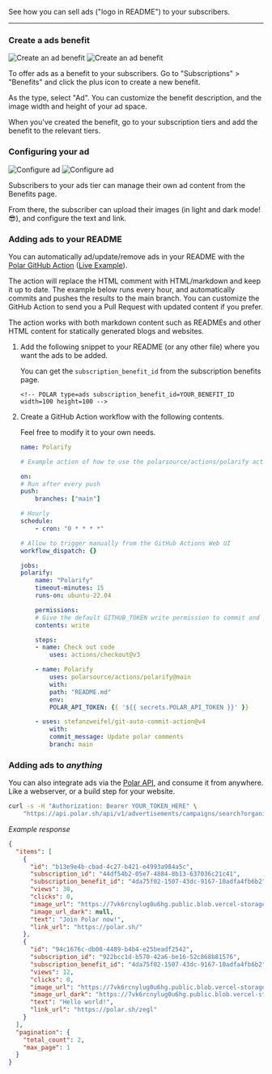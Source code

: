 See how you can sell ads ("logo in README") to your subscribers.

---

### Create a ads benefit

![Create an ad benefit](/assets/docs/maintainers/ads/create-benefit-dark.png#only-dark)
![Create an ad benefit](/assets/docs/maintainers/ads/create-benefit-light.png#only-light)

To offer ads as a benefit to your subscribers. Go to "Subscriptions" > "Benefits" and click the plus icon to create a new benefit.

As the type, select "Ad". You can customize the benefit description, and the image width and height of your ad space.




When you've created the benefit, go to your subscription tiers and add the benefit to the relevant tiers.


### Configuring your ad


![Configure ad](/assets/docs/maintainers/ads/configure-ad-dark.png#only-dark)
![Configure ad](/assets/docs/maintainers/ads/configure-ad-light.png#only-light)


Subscribers to your ads tier can manage their own ad content from the Benefits page.

From there, the subscriber can upload their images (in light and dark mode! 😎), and configure the text and link.

### Adding ads to your README

You can automatically ad/update/remove ads in your README with the [Polar GitHub Action](https://github.com/polarsource/actions) ([Live Example](https://github.com/zegl/polar-ads-demo)).

The action will replace the HTML comment with HTML/markdown and keep it up to date. The example below runs every hour, and automatically commits and pushes the results to the main branch. You can customize the GitHub Action to send you a Pull Request with updated content if you prefer.

The action works with both markdown content such as READMEs and other HTML content for statically generated blogs and websites.


1. Add the following snippet to your README (or any other file) where you want the ads to be added.

    You can get the `subscription_benefit_id` from the subscription benefits page.

    ```
    <!-- POLAR type=ads subscription_benefit_id=YOUR_BENEFIT_ID width=100 height=100 -->
    ```

2. Create a GitHub Action workflow with the following contents.

    Feel free to modify it to your own needs.

    ```yaml
    name: Polarify

    # Example action of how to use the polarsource/actions/polarify action and auto-commiting the results to the repository.

    on:
    # Run after every push
    push:
        branches: ["main"]

    # Hourly
    schedule:
        - cron: "0 * * * *"

    # Allow to trigger manually from the GitHub Actions Web UI
    workflow_dispatch: {}

    jobs:
    polarify:
        name: "Polarify"
        timeout-minutes: 15
        runs-on: ubuntu-22.04

        permissions:
        # Give the default GITHUB_TOKEN write permission to commit and push the changed files back to the repository.
        contents: write

        steps:
        - name: Check out code
            uses: actions/checkout@v3

        - name: Polarify
            uses: polarsource/actions/polarify@main
            with:
            path: "README.md"
            env:
            POLAR_API_TOKEN: {{ '${{ secrets.POLAR_API_TOKEN }}' }}

        - uses: stefanzweifel/git-auto-commit-action@v4
            with:
            commit_message: Update polar comments
            branch: main
    ```

### Adding ads to _anything_

You can also integrate ads via the [Polar API](../../api), and consume it from anywhere. Like a webserver, or a build step for your website.

```bash
curl -s -H "Authorization: Bearer YOUR_TOKEN_HERE" \
    "https://api.polar.sh/api/v1/advertisements/campaigns/search?organization_name=YOUR_GITHUB_USERNAME_HERE&platform=github&subscription_benefit_id=YOUR_BENEFIT_ID_HERE"
```

_Example response_

```json
{
  "items": [
    {
      "id": "b13e9e4b-cbad-4c27-b421-e4993a984a5c",
      "subscription_id": "44df54b2-05e7-4884-8b13-637036c21c41",
      "subscription_benefit_id": "4da75f02-1507-43dc-9167-10adfa4fb6b2",
      "views": 30,
      "clicks": 0,
      "image_url": "https://7vk6rcnylug0u6hg.public.blob.vercel-storage.com/Logotype_blue_small-Bo8grIZgHSOMQk3BnwmoT5Sds6tE7N.png",
      "image_url_dark": null,
      "text": "Join Polar now!",
      "link_url": "https://polar.sh/"
    },
    {
      "id": "94c1676c-db08-4489-b4b4-e25beadf2542",
      "subscription_id": "922bcc1d-b570-42a6-be16-52c868b81576",
      "subscription_benefit_id": "4da75f02-1507-43dc-9167-10adfa4fb6b2",
      "views": 12,
      "clicks": 0,
      "image_url": "https://7vk6rcnylug0u6hg.public.blob.vercel-storage.com/Frame%203-lOg2u5gntqF3RuL3cso7Upg9w03dbT.png",
      "image_url_dark": "https://7vk6rcnylug0u6hg.public.blob.vercel-storage.com/Frame%202-fcOO2r4HRJSRYthVDEK1Tf4ZTajDN1.png",
      "text": "Hello world!",
      "link_url": "https://polar.sh/zegl"
    }
  ],
  "pagination": {
    "total_count": 2,
    "max_page": 1
  }
}
```
